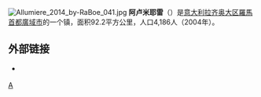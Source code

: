 [[File:Allumiere_2014_by-RaBoe_041.jpg|thumb]]
'''阿卢米耶雷'''（{{lang-it|Allumiere}}）是[[意大利|意大利]][[拉齐奥大区|拉齐奥大区]][[羅馬首都廣域市|羅馬首都廣域市]]的一个镇，面积92.2平方公里，人口4,186人（2004年）。

==外部链接==
* {{Official site|http://www.comune.allumiere.rm.it/}} {{it}}

{{羅馬首都廣域市市鎮}}
{{Italy-geo-stub}}

[[Category:罗马首都广域市市镇|A]]